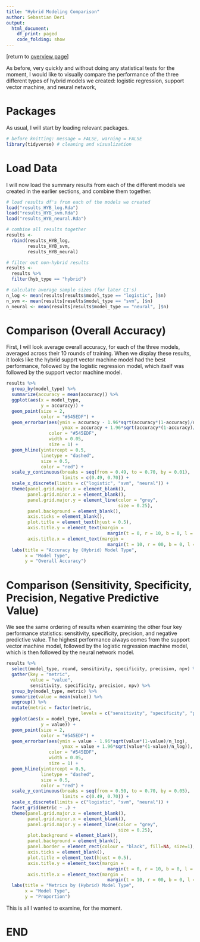 ---
title: "Hybrid Modeling Comparison"
author: Sebastian Deri
output:
  html_document:
    df_print: paged
    code_folding: show
---

[return to [overview page](./hld_OVERVIEW.html)]

As before, very quickly and without doing any statistical tests for the moment, I would
like to visually compare the performance of the three different types of hybrid models
we created: logistic regression, support vector machine, and neural network,

# Packages

As usual, I will start by loading relevant packages.

```{r, message=FALSE, warning=FALSE}
# before knitting: message = FALSE, warning = FALSE
library(tidyverse) # cleaning and visualization

```

# Load Data

I will now load the summary results from each of the different models we created
in the earlier sections, and combine them together.

```{r}
# load results df's from each of the models we created
load("results_HYB_log.Rda")
load("results_HYB_svm.Rda")
load("results_HYB_neural.Rda")

```

```{r}
# combine all results together
results <-
  rbind(results_HYB_log,
        results_HYB_svm,
        results_HYB_neural)

# filter out non-hybrid results
results <-
  results %>%
  filter(hyb_type == "hybrid")
```

```{r}
# calculate average sample sizes (for later CI's)
n_log <- mean(results[results$model_type == "logistic", ]$n)
n_svm <- mean(results[results$model_type == "svm", ]$n)
n_neural <- mean(results[results$model_type == "neural", ]$n)
```


# Comparison (Overall Accuracy)

First, I will look average overall accuracy, for each of the three models,
averaged across their 10 rounds of training. When we display these results,
it looks like the hybrid supprt vector machine model had the best performance,
followed by the logistic regression model, which itself was followed by the 
support vector machine model.

```{r}
results %>%
  group_by(model_type) %>%
  summarize(accuracy = mean(accuracy)) %>%
  ggplot(aes(x = model_type,
             y = accuracy)) +
  geom_point(size = 2,
             color = "#545EDF") +
  geom_errorbar(aes(ymin = accuracy - 1.96*sqrt(accuracy*(1-accuracy)/n_log),
                     ymax = accuracy + 1.96*sqrt(accuracy*(1-accuracy)/n_log)),
                color = "#545EDF",
                width = 0.05,
                size = 1) +
  geom_hline(yintercept = 0.5,
             linetype = "dashed",
             size = 0.5,
             color = "red") +
  scale_y_continuous(breaks = seq(from = 0.49, to = 0.70, by = 0.01),
                     limits = c(0.49, 0.70)) +
  scale_x_discrete(limits = c("logistic", "svm", "neural")) +
  theme(panel.grid.major.x = element_blank(),
        panel.grid.minor.x = element_blank(),
        panel.grid.major.y = element_line(color = "grey",
                                          size = 0.25),
        panel.background = element_blank(),
        axis.ticks = element_blank(),
        plot.title = element_text(hjust = 0.5),
        axis.title.y = element_text(margin = 
                                      margin(t = 0, r = 10, b = 0, l = 0)),
        axis.title.x = element_text(margin = 
                                      margin(t = 10, r = 00, b = 0, l = 0))) +
  labs(title = "Accuracy by (Hybrid) Model Type",
       x = "Model Type",
       y = "Overall Accuracy")

```

# Comparison (Sensitivity, Specificity, Precision, Negative Predictive Value)

We see the same ordering of results when examining the other four key
performance statistics: sensitivity, specificity, precision, and negative
predictive value. The highest performance always comes from the support vector
machine model, followed by the logistic regression machine model, which is then
followed by the neural network model.

```{r, fig.width=8, fig.height=8}
results %>%
  select(model_type, round, sensitivity, specificity, precision, npv) %>%
  gather(key = "metric",
         value = "value",
         sensitivity, specificity, precision, npv) %>%
  group_by(model_type, metric) %>%
  summarize(value = mean(value)) %>%
  ungroup() %>%
  mutate(metric = factor(metric,
                            levels = c("sensitivity", "specificity", "precision", "npv"))) %>%
  ggplot(aes(x = model_type,
             y = value)) +
  geom_point(size = 2,
             color = "#545EDF") +
  geom_errorbar(aes(ymin = value - 1.96*sqrt(value*(1-value)/n_log),
                     ymax = value + 1.96*sqrt(value*(1-value)/n_log)),
                color = "#545EDF",
                width = 0.05,
                size = 1) +
  geom_hline(yintercept = 0.5,
             linetype = "dashed",
             size = 0.5,
             color = "red") +
  scale_y_continuous(breaks = seq(from = 0.50, to = 0.70, by = 0.05),
                     limits = c(0.49, 0.70)) +
  scale_x_discrete(limits = c("logistic", "svm", "neural")) +
  facet_grid(metric ~ .) +
  theme(panel.grid.major.x = element_blank(),
        panel.grid.minor.x = element_blank(),
        panel.grid.major.y = element_line(color = "grey",
                                          size = 0.25),
        plot.background = element_blank(),
        panel.background = element_blank(),
        panel.border = element_rect(colour = "black", fill=NA, size=1),
        axis.ticks = element_blank(),
        plot.title = element_text(hjust = 0.5),
        axis.title.y = element_text(margin = 
                                      margin(t = 0, r = 10, b = 0, l = 0)),
        axis.title.x = element_text(margin = 
                                      margin(t = 10, r = 00, b = 0, l = 0))) +
  labs(title = "Metrics by (Hybrid) Model Type",
       x = "Model Type",
       y = "Proportion")

```

This is all I wanted to examine, for the moment.

# END